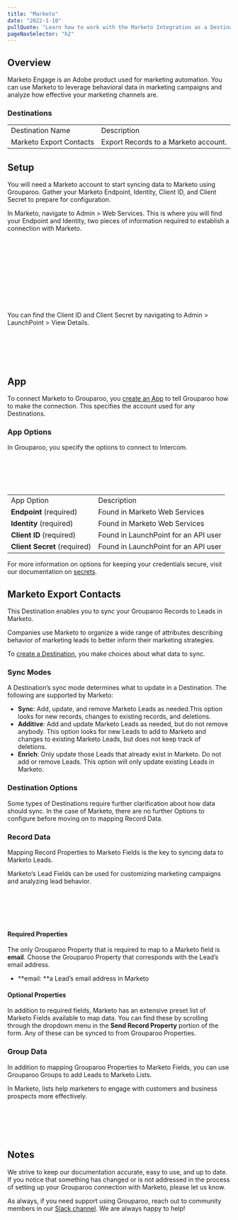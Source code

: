 ```yaml
---
title: "Marketo"
date: "2022-1-10"
pullQuote: "Learn how to work with the Marketo Integration as a Destination."
pageNavSelector: "h2"
---
```


<PluginDocsLinks plugin="Marketo" />

## Overview

Marketo Engage is an Adobe product used for marketing automation. You can use Marketo to leverage behavioral data in marketing campaigns and analyze how effective your marketing channels are.

### Destinations

<table className="docTable">
  <tablebody>
    <tr>
      <td>Destination Name</td>
      <td>Description</td>
    </tr>
    <tr>
      <td>Marketo Export Contacts</td>
      <td>Export Records to a Marketo account.</td>
    </tr>
  </tablebody>
</table>

## Setup

You will need a Marketo account to start syncing data to Marketo using Grouparoo. Gather your Marketo Endpoint, Identity, Client ID, and Client Secret to prepare for configuration.

In Marketo, navigate to Admin > Web Services. This is where you will find your Endpoint and Identity, two pieces of information required to establish a connection with Marketo.

<ImageInBrowserFrame
  src="/images/docs/integrations/marketo/setup/setup-1.png"
  alt="Managing API keys"
  width={500}
  height={272}
/>
<br></br>
<br></br>

<ImageInBrowserFrame
  src="/images/docs/integrations/marketo/setup/setup-2.png"
  alt="API Endpoint and Identity"
  width={720}
  height={192}
/>
<br></br>
<br></br>

You can find the Client ID and Client Secret by navigating to Admin > LaunchPoint > View Details.

<ImageInBrowserFrame
  src="/images/docs/integrations/marketo/setup/setup-3.png"
  alt="Client ID and Client Secret"
  width={720}
  height={443}
/>
<br></br>
<br></br>

## App

To connect Marketo to Grouparoo, you [create an App](https://www.grouparoo.com/docs/config/apps) to tell Grouparoo how to make the connection. This specifies the account used for any Destinations.

### App Options

In Grouparoo, you specify the options to connect to Intercom.

<ImageInBrowserFrame
  src="/images/docs/integrations/marketo/app/options.png"
  alt="Marketo App Options"
  width={720}
  height={326}
/>
<br></br>
<br></br>

<table className="docTable">
  <tablebody>
    <tr>
      <td>App Option</td>
      <td>Description</td>
    </tr>
    <tr>
      <td>
        <strong>Endpoint </strong>(required)
      </td>
      <td>Found in Marketo Web Services</td>
    </tr>
    <tr>
      <td>
        <strong>Identity </strong>(required)
      </td>
      <td>Found in Marketo Web Services</td>
    </tr>
    <tr>
      <td>
        <strong>Client ID</strong> (required)
      </td>
      <td>Found in LaunchPoint for an API user</td>
    </tr>
    <tr>
      <td>
        <strong>Client Secret</strong> (required)
      </td>
      <td>Found in LaunchPoint for an API user</td>
    </tr>
  </tablebody>
</table>

For more information on options for keeping your credentials secure, visit our documentation on [secrets](/docs/deployment/secrets).

## Marketo Export Contacts

This Destination enables you to sync your Grouparoo Records to Leads in Marketo.

Companies use Marketo to organize a wide range of attributes describing behavior of marketing leads to better inform their marketing strategies.

To [create a Destination](/docs/config/destinations), you make choices about what data to sync.

### Sync Modes

A Destination’s sync mode determines what to update in a Destination. The following are supported by Marketo:

- **Sync**: Add, update, and remove Marketo Leads as needed.This option looks for new records, changes to existing records, and deletions.
- **Additive**: Add and update Marketo Leads as needed, but do not remove anybody. This option looks for new Leads to add to Marketo and changes to existing Marketo Leads, but does not keep track of deletions.
- **Enrich**: Only update those Leads that already exist in Marketo. Do not add or remove Leads. This option will only update existing Leads in Marketo.

### Destination Options

Some types of Destinations require further clarification about how data should sync. In the case of Marketo, there are no further Options to configure before moving on to mapping Record Data.

### Record Data

Mapping Record Properties to Marketo Fields is the key to syncing data to Marketo Leads.

Marketo‘s Lead Fields can be used for customizing marketing campaigns and analyzing lead behavior.

<ImageInBrowserFrame
  src="/images/docs/integrations/marketo/export-contacts/record-data.png"
  alt="Marketo Export Contacts Record Data"
  width={720}
  height={440}
/>
<br></br>
<br></br>

#### Required Properties

The only Grouparoo Property that is required to map to a Marketo field is **email**. Choose the Grouparoo Property that corresponds with the Lead’s email address.

- **email: **a Lead’s email address in Marketo

#### Optional Properties

In addition to required fields, Marketo has an extensive preset list of Marketo Fields available to map data. You can find these by scrolling through the dropdown menu in the **Send Record Property** portion of the form. Any of these can be synced to from Grouparoo Properties.

### Group Data

In addition to mapping Grouparoo Properties to Marketo Fields, you can use Grouparoo Groups to add Leads to Marketo Lists.

In Marketo, lists help marketers to engage with customers and business prospects more effectively.

<ImageInBrowserFrame
  src="/images/docs/integrations/marketo/export-contacts/group-data.png"
  alt="Marketo Export Contacts Group Data"
  width={720}
  height={172}
/>
<br></br>
<br></br>

## Notes

We strive to keep our documentation accurate, easy to use, and up to date. If you notice that something has changed or is not addressed in the process of setting up your Grouparoo connection with Marketo, please let us know.

As always, if you need support using Grouparoo, reach out to community members in our [Slack channel](https://www.grouparoo.com/chat). We are always happy to help!
